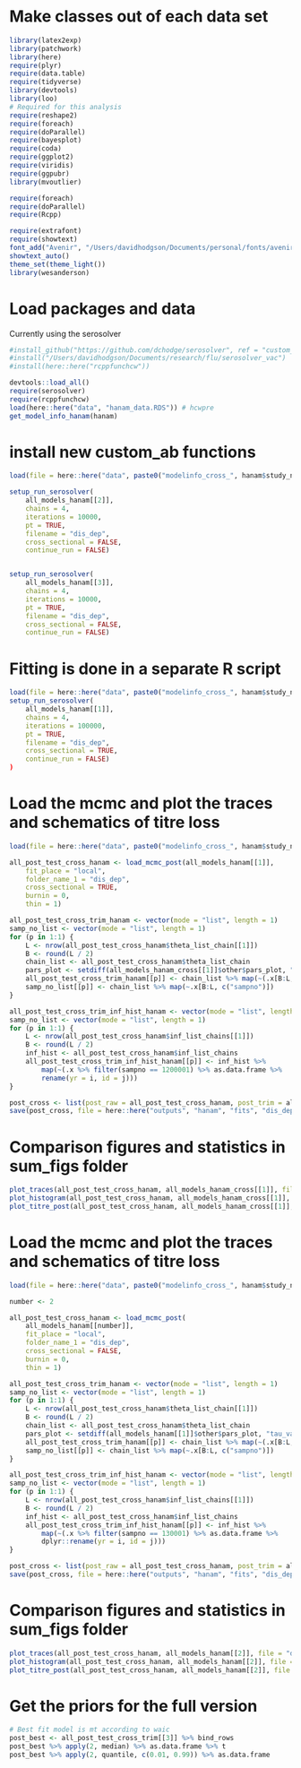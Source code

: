 
# Make classes out of each data set
```r

library(latex2exp)
library(patchwork)
library(here)
require(plyr)
require(data.table)
require(tidyverse)
library(devtools)
library(loo)
# Required for this analysis
require(reshape2)
require(foreach)
require(doParallel)
require(bayesplot)
require(coda)
require(ggplot2)
require(viridis)
require(ggpubr)
library(mvoutlier)

require(foreach)
require(doParallel)
require(Rcpp)

require(extrafont)
require(showtext)
font_add("Avenir", "/Users/davidhodgson/Documents/personal/fonts/avenir_ff/AvenirLTStd-Book.otf")  
showtext_auto()
theme_set(theme_light())
library(wesanderson)

```

# Load packages and data
Currently using the serosolver 
```r


#install_github("https://github.com/dchodge/serosolver", ref = "custom_ab")
#install("/Users/davidhodgson/Documents/research/flu/serosolver_vac")
#install(here::here("rcppfunchcw"))

devtools::load_all()
require(serosolver)
require(rcppfunchcw)
load(here::here("data", "hanam_data.RDS")) # hcwpre
get_model_info_hanam(hanam)

````

# install new custom_ab functions

```r

load(file = here::here("data", paste0("modelinfo_cross_", hanam$study_name_short, ".RDS"))) #all_models_hcw_pre_cross

setup_run_serosolver(
    all_models_hanam[[2]],
    chains = 4,
    iterations = 10000,
    pt = TRUE,
    filename = "dis_dep",
    cross_sectional = FALSE,
    continue_run = FALSE)


setup_run_serosolver(
    all_models_hanam[[3]],
    chains = 4,
    iterations = 10000,
    pt = TRUE,
    filename = "dis_dep",
    cross_sectional = FALSE,
    continue_run = FALSE)


```

# Fitting is done in a separate R script

```r

load(file = here::here("data", paste0("modelinfo_cross_", hanam$study_name_short, ".RDS"))) #all_models_hcw_pre_cross
setup_run_serosolver(
    all_models_hanam[[1]],
    chains = 4,
    iterations = 100000,
    pt = TRUE,
    filename = "dis_dep",
    cross_sectional = TRUE,
    continue_run = FALSE)
)


```


# Load the mcmc and plot the traces and schematics of titre loss
```r

load(file = here::here("data", paste0("modelinfo_cross_", hanam$study_name_short, ".RDS"))) #all_models_hcw_pre_cross

all_post_test_cross_hanam <- load_mcmc_post(all_models_hanam[[1]],
    fit_place = "local",
    folder_name_1 = "dis_dep",
    cross_sectional = TRUE,
    burnin = 0,
    thin = 1)

all_post_test_cross_trim_hanam <- vector(mode = "list", length = 1)
samp_no_list <- vector(mode = "list", length = 1)
for (p in 1:1) { 
    L <- nrow(all_post_test_cross_hanam$theta_list_chain[[1]])
    B <- round(L / 2)
    chain_list <- all_post_test_cross_hanam$theta_list_chain
    pars_plot <- setdiff(all_models_hanam_cross[[1]]$other$pars_plot, "tau_vac" )
    all_post_test_cross_trim_hanam[[p]] <- chain_list %>% map(~(.x[B:L, pars_plot] %>% as.data.frame))
    samp_no_list[[p]] <- chain_list %>% map(~.x[B:L, c("sampno")])
}

all_post_test_cross_trim_inf_hist_hanam <- vector(mode = "list", length = 1)
samp_no_list <- vector(mode = "list", length = 1)
for (p in 1:1) { 
    L <- nrow(all_post_test_cross_hanam$inf_list_chains[[1]])
    B <- round(L / 2)
    inf_hist <- all_post_test_cross_hanam$inf_list_chains
    all_post_test_cross_trim_inf_hist_hanam[[p]] <- inf_hist %>%
        map(~(.x %>% filter(sampno == 1200001) %>% as.data.frame %>%
        rename(yr = i, id = j)))
}

post_cross <- list(post_raw = all_post_test_cross_hanam, post_trim = all_post_test_cross_trim_hanam, inf_hist_trim = all_post_test_cross_trim_inf_hist_hanam)
save(post_cross, file = here::here("outputs", "hanam", "fits", "dis_dep", "cross_sec", "ln_post_cross.Rdata"))

```


# Comparison figures and statistics in sum_figs folder

```r

plot_traces(all_post_test_cross_hanam, all_models_hanam_cross[[1]], file = "dis_dep/cross_sec")
plot_histogram(all_post_test_cross_hanam, all_models_hanam_cross[[1]], file = "dis_dep/cross_sec")
plot_titre_post(all_post_test_cross_hanam, all_models_hanam_cross[[1]], file = "dis_dep/cross_sec")

```



# Load the mcmc and plot the traces and schematics of titre loss
```r

load(file = here::here("data", paste0("modelinfo_cross_", hanam$study_name_short, ".RDS"))) #all_models_hcw_pre_cross

number <- 2

all_post_test_cross_hanam <- load_mcmc_post(
    all_models_hanam[[number]],
    fit_place = "local",
    folder_name_1 = "dis_dep",
    cross_sectional = FALSE,
    burnin = 0,
    thin = 1)

all_post_test_cross_trim_hanam <- vector(mode = "list", length = 1)
samp_no_list <- vector(mode = "list", length = 1)
for (p in 1:1) { 
    L <- nrow(all_post_test_cross_hanam$theta_list_chain[[1]])
    B <- round(L / 2)
    chain_list <- all_post_test_cross_hanam$theta_list_chain
    pars_plot <- setdiff(all_models_hanam[[1]]$other$pars_plot, "tau_vac" )
    all_post_test_cross_trim_hanam[[p]] <- chain_list %>% map(~(.x[B:L, pars_plot] %>% as.data.frame))
    samp_no_list[[p]] <- chain_list %>% map(~.x[B:L, c("sampno")])
}

all_post_test_cross_trim_inf_hist_hanam <- vector(mode = "list", length = 1)
samp_no_list <- vector(mode = "list", length = 1)
for (p in 1:1) { 
    L <- nrow(all_post_test_cross_hanam$inf_list_chains[[1]])
    B <- round(L / 2)
    inf_hist <- all_post_test_cross_hanam$inf_list_chains
    all_post_test_cross_trim_inf_hist_hanam[[p]] <- inf_hist %>%
        map(~(.x %>% filter(sampno == 130001) %>% as.data.frame %>%
        dplyr::rename(yr = i, id = j)))
}

post_cross <- list(post_raw = all_post_test_cross_hanam, post_trim = all_post_test_cross_trim_hanam, inf_hist_trim = all_post_test_cross_trim_inf_hist_hanam)
save(post_cross, file = here::here("outputs", "hanam", "fits", "dis_dep", "full", "LN_post_full.Rdata"))

```


# Comparison figures and statistics in sum_figs folder

```r

plot_traces(all_post_test_cross_hanam, all_models_hanam[[2]], file = "dis_dep/full")
plot_histogram(all_post_test_cross_hanam, all_models_hanam[[2]], file = "dis_dep/full")
plot_titre_post(all_post_test_cross_hanam, all_models_hanam[[2]], file = "dis_dep/full")

```


# Get the priors for the full version

```r

# Best fit model is mt according to waic
post_best <- all_post_test_cross_trim[[3]] %>% bind_rows
post_best %>% apply(2, median) %>% as.data.frame %>% t
post_best %>% apply(2, quantile, c(0.01, 0.99)) %>% as.data.frame

```
